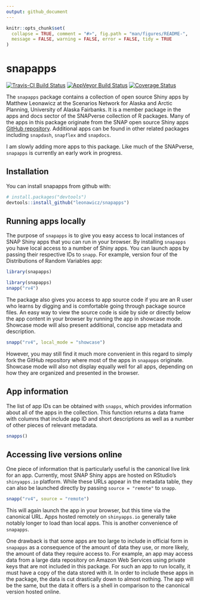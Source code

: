 ```yaml
---
output: github_document
---
```


<!-- README.md is generated from README.Rmd. Please edit that file -->

```r
knitr::opts_chunk$set(
  collapse = TRUE, comment = "#>", fig.path = "man/figures/README-",
  message = FALSE, warning = FALSE, error = FALSE, tidy = TRUE
)
```
# snapapps

[![Travis-CI Build Status](https://travis-ci.org/leonawicz/snapapps.svg?branch=master)](https://travis-ci.org/leonawicz/snapapps)
[![AppVeyor Build Status](https://ci.appveyor.com/api/projects/status/github/leonawicz/snapapps?branch=master&svg=true)](https://ci.appveyor.com/project/leonawicz/snapapps)
[![Coverage Status](https://img.shields.io/codecov/c/github/leonawicz/snapapps/master.svg)](https://codecov.io/github/leonawicz/snapapps?branch=master)

The `snapapps` package contains a collection of open source Shiny apps by Matthew Leonawicz at the Scenarios Network for Alaska and Arctic Planning, University of Alaska Fairbanks. It is a member package in the apps and docs sector of the SNAPverse collection of R packages. Many of the apps in this package originate from the SNAP open source Shiny apps [GitHub repository](https://github.com/ua-snap/shiny-apps). Additional apps can be found in other related packages including `snapdash`, `snapflex` and `snapdocs`.

I am slowly adding more apps to this package. Like much of the SNAPverse, `snapapps` is currently an early work in progress.

## Installation

You can install snapapps from github with:

```r
# install.packages("devtools")
devtools::install_github("leonawicz/snapapps")
```

## Running apps locally

The purpose of `snapapps` is to give you easy access to local instances of SNAP Shiny apps that you can run in your browser.
By installing `snapapps` you have local access to a number of Shiny apps. You can launch apps by passing their respective IDs to `snapp`. For example, version four of the Distributions of Random Variables app:

```r
library(snapapps)
```

```r
library(snapapps)
snapp("rv4")
```

The package also gives you access to app source code if you are an R user who learns by digging and is comfortable going through package source files.
An easy way to view the source code is side by side or directly below the app content in your browser by running the app in showcase mode.
Showcase mode will also present additional, concise app metadata and description.

```r
snapp("rv4", local_mode = "showcase")
```

However, you may still find it much more convenient in this regard to simply fork the GitHub repository where most of the apps in `snapapps` originate.
Showcase mode will also not display equally well for all apps, depending on how they are organized and presented in the browser.

## App information

The list of app IDs can be obtained with `snapps`, which provides information about all of the apps in the collection. This function returns a data frame with columns that include app ID and short descriptions as well as a number of other pieces of relevant metadata.

```r
snapps()
```

## Accessing live versions online

One piece of information that is particularly useful is the canonical live link for an app.
Currently, most SNAP Shiny apps are hosted on RStudio's `shinyapps.io` platform.
While these URLs appear in the metadata table, they can also be launched directly by passing `source = "remote"` to `snapp`.

```r
snapp("rv4", source = "remote")
```

This will again launch the app in your browser, but this time via the canonical URL.
Apps hosted remotely on `shinyapps.io` generally take notably longer to load than local apps. This is another convenience of `snapapps`.

One drawback is that some apps are too large to include in official form in `snapapps` as a consequence of the amount of data they use, or more likely, the amount of data they require access to. For example, an app may access data from a large data repository on Amazon Web Services using private keys that are not included in this package. For such an app to run locally, it must have a copy of the data stored with it.
In order to include these apps in the package, the data is cut drastically down to almost nothing. The app will be the same, but the data it offers is a shell in comparison to the canonical version hosted online.
